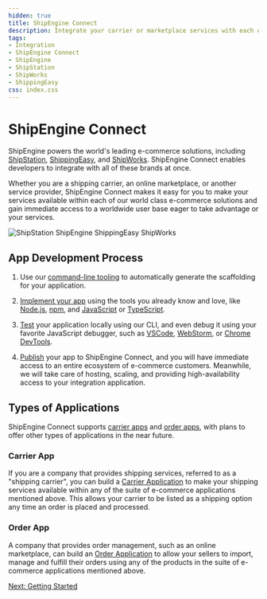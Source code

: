 ```yaml
---
hidden: true
title: ShipEngine Connect
description: Integrate your carrier or marketplace services with each of our world class e-commerce solutions and gain immediate access to a worldwide user base
tags:
- Integration
- ShipEngine Connect
- ShipEngine
- ShipStation
- ShipWorks
- ShippingEasy
css: index.css
---
```



ShipEngine Connect
======================================
ShipEngine powers the world's leading e-commerce solutions, including [ShipStation](https://www.shipstation.com/), [ShippingEasy](https://shippingeasy.com/), and [ShipWorks](https://www.shipworks.com/). ShipEngine Connect enables developers to integrate with all of these brands at once.

Whether you are a shipping carrier, an online marketplace, or another service provider,
ShipEngine Connect makes it easy for you to make your services available within each of our
world class e-commerce solutions and gain immediate access to a worldwide user base eager to take advantage or your services.

<p id="logos">
  <img src="auctane.svg" alt="ShipStation ShipEngine ShippingEasy ShipWorks">
</p>


App Development Process
--------------------------------

<div id="process">

  1. Use our [command-line tooling](./cli.md) to automatically generate the scaffolding for your application.

  2. [Implement your app](./create-first-app.md) using the tools you already know and love, like [Node.js](https://nodejs.org/), [npm](https://www.npmjs.com/), and [JavaScript](https://developer.mozilla.org/en-US/docs/Web/JavaScript) or [TypeScript](https://www.typescriptlang.org/).

  3. [Test](./testing/index.md) your application locally using our CLI, and even debug it using your favorite JavaScript debugger, such as [VSCode](https://code.visualstudio.com/docs/nodejs/nodejs-debugging), [WebStorm](https://blog.jetbrains.com/webstorm/2017/09/debugging-node-js-apps-in-webstorm/), or [Chrome DevTools](https://medium.com/@paul_irish/debugging-node-js-nightlies-with-chrome-devtools-7c4a1b95ae27).

  4. [Publish](./publish.md) your app to ShipEngine Connect, and you will have immediate access to an entire ecosystem of e-commerce customers.
    Meanwhile, we will take care of hosting, scaling, and providing high-availability access to your integration application.

</div>


Types of Applications
---------------------------------
ShipEngine Connect supports [carrier apps](./carrier-app/index.md) and [order apps](./order-app/index.md), with plans to offer other types of applications in the near future.

### Carrier App
If you are a company that provides shipping services, referred to as a "shipping carrier", you can build a [Carrier Application](./carrier-app/index.md) to make your shipping services available within any of the suite of e-commerce applications mentioned above. This allows your carrier to be listed as a shipping option any time an order is placed and processed.

### Order App
A company that provides order management, such as an online marketplace, can build an [Order Application](order-app/index.md) to allow your sellers to import, manage and fulfill their orders using any of the products in the suite of e-commerce applications mentioned above.

<div class="previous-next-nav">
  <a class="button button-small button-secondary" href="./getting-started.md">Next: Getting Started</a>
</div>
